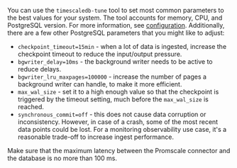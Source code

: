 You can use the `timescaledb-tune` tool to set most common parameters to the best 
values for your system. The tool accounts for memory, CPU, and PostgreSQL version. For
more information, see [configuration][timescale-tune-configuration]. Additionally,
there are a few other PostgreSQL parameters that you might like to adjust:

* `checkpoint_timeout=15min` - when a lot of data is ingested, increase the
  checkpoint timeout to reduce the input/output pressure.
* `bgwriter_delay=10ms` - the background writer needs to be active to reduce
  delays.
* `bgwriter_lru_maxpages=100000` - increase the number of pages a background
  writer can handle, to make it more efficient.
* `max_wal_size` - set it to a high enough value so that the checkpoint is triggered
  by the timeout setting, much before the `max_wal_size` is reached.
* `synchronous_commit=off` - this does not cause data corruption or
  inconsistency. However, in case of a crash, some of the most recent data points could be
  lost. For a monitoring observability use case, it's a reasonable trade-off to
  increase ingest performance. 

<highlight type="important"> 
Make sure that the maximum latency between the
Promscale connector and the database is no more than 100&nbsp;ms. 
</highlight>

[timescale-tune-configuration]: /timescaledb/:currentVersion:/how-to-guides/configuration/timescaledb-tune/#timescaledb-tuning-tool
